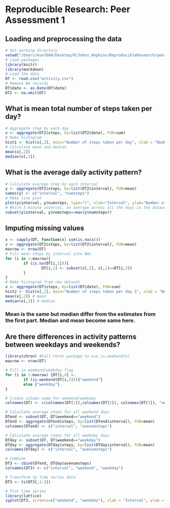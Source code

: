 # Reproducible Research: Peer Assessment 1

## Loading and preprocessing the data
```r
# Set working directory
setwd("/Users/koo7604/Desktop/R/Johns_Hopkins/ReproducibleResearch/peer1/RepData_PeerAssessment1")
# Load packages
library(knitr)
library(markdown)
# Load the data
DT <- read.csv("activity.csv") 
# Remove NA records
DT$date <- as.Date(DT$date)
DT2 <- na.omit(DT)
```

## What is mean total number of steps taken per day?
```r
# Aggregate step by each day
x <- aggregate(DT2$steps, by=list(DT2$date), FUN=sum)
# Make histogram
hist1 <- hist(x[,2], main="Number of steps taken per day", xlab = "Number of steps")
# Calculate mean and median
mean(x[,2])
median(x[,2])
```

## What is the average daily activity pattern?
```r
# Calculate average step by each interval
y <- aggregate(DT2$steps, by=list(DT2$interval), FUN=mean)
names(y) <- c("interval", "numsteps")
# Make line plot
plot(y$interval, y$numsteps, type="l", xlab="Interval", ylab="Number of steps")
# Which 5-minute interval, on average across all the days in the dataset, contains the maximum number of steps?
subset(y$interval, y$numsteps==max(y$numsteps))
```

## Imputing missing values
```r
x <- sapply(DT, function(x) sum(is.na(x)))
z <- aggregate(DT2$steps, by=list(DT2$interval), FUN=mean)
maxrow <- nrow(DT)
# Fill mean steps by interval into NAs
for (i in 1:maxrow){
        if (is.na(DT[i,1])){
                DT[i,1] <- subset(z[,2], z[,1]==DT[i,3])
        }
}
# Make histogram from new dataset
x <- aggregate(DT$steps, by=list(DT$date), FUN=sum)
hist2 <- hist(x[,2], main="Number of steps taken per day 2", xlab = "Number of steps")
mean(x[,2]) # mean
median(x[,2]) # median
```
### Mean is the same but median differ from the estimates from the first part. Median and mean become same here.


## Are there differences in activity patterns between weekdays and weekends?
```r
library(chron) #Call chron package to use is.weekend(x)
maxrow <- nrow(DT)

# Fill in weekend/weekday flag
for (i in 1:maxrow) {DT[i,4] <- 
        if (is.weekend(DT[i,2])){"weekend"}
        else {"weekday"}
}

# Create column name for weekend/weekday
colnames(DT) <- c(colnames(DT[1]),colnames(DT[2]), colnames(DT[3]), "weekend")

# Calculate average steps for all weekend days
DTend <- subset(DT, DT$weekend=="weekend")
DTend <- aggregate(DTend$steps, by=list(DTend$interval), FUN=mean)
colnames(DTend) <- c("interval", "avenumsteps")

# Calculate average steps for all weekday days
DTday <- subset(DT, DT$weekend=="weekday")
DTday <- aggregate(DTday$steps, by=list(DTday$interval), FUN=mean)
colnames(DTday) <- c("interval", "avenumsteps")

# Combine
DT3 <- cbind(DTend, DTday$avenumsteps)
colnames(DT3) <- c("interval", "weekend", "weekday")

# Transform tp time series data
DT3 <- ts(DT3[,2:3])

# Plot time series
library(lattice)
xyplot(DT3, screens=c("weekend", "weekday"), xlab = "Interval", ylab = "Number of steps")
```
